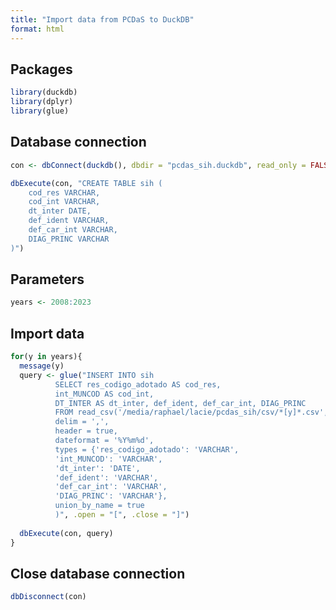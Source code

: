 ```yaml
---
title: "Import data from PCDaS to DuckDB"
format: html
---
```


## Packages


```r
library(duckdb)
library(dplyr)
library(glue)
```

## Database connection

```r
con <- dbConnect(duckdb(), dbdir = "pcdas_sih.duckdb", read_only = FALSE)

dbExecute(con, "CREATE TABLE sih (
    cod_res VARCHAR,
    cod_int VARCHAR,
    dt_inter DATE,
    def_ident VARCHAR,
    def_car_int VARCHAR,
    DIAG_PRINC VARCHAR
)")
```

## Parameters


```r
years <- 2008:2023
```

## Import data


```r
for(y in years){
  message(y)
  query <- glue("INSERT INTO sih 
          SELECT res_codigo_adotado AS cod_res, 
          int_MUNCOD AS cod_int, 
          DT_INTER AS dt_inter, def_ident, def_car_int, DIAG_PRINC 
          FROM read_csv('/media/raphael/lacie/pcdas_sih/csv/*[y]*.csv',
          delim = ',',
          header = true,
          dateformat = '%Y%m%d',
          types = {'res_codigo_adotado': 'VARCHAR',
          'int_MUNCOD': 'VARCHAR',
          'dt_inter': 'DATE',
          'def_ident': 'VARCHAR',
          'def_car_int': 'VARCHAR',
          'DIAG_PRINC': 'VARCHAR'},
          union_by_name = true
          )", .open = "[", .close = "]")
  
  dbExecute(con, query)
}
```

## Close database connection


```r
dbDisconnect(con)
```
